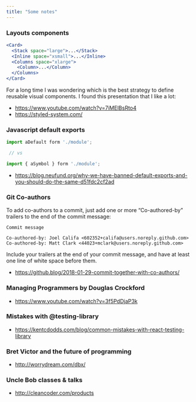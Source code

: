```yaml
---
title: "Some notes"
---
```


### Layouts components

```jsx
<Card>
  <Stack space="large">...</Stack>
  <Inline space="xsmall">...</Inline>
  <Columns space="xlarge">
    <Column>...</Column>
  </Columns>
</Card>
```

For a long time I was wondering which is the best strategy to define
reusable visual components. I found this presentation that I like a lot:

- https://www.youtube.com/watch?v=7iMElBsRto4
- https://styled-system.com/

### Javascript default exports

```javascript
import aDefault form './module';

 // vs

import { aSymbol } form './module';
```

- https://blog.neufund.org/why-we-have-banned-default-exports-and-you-should-do-the-same-d51fdc2cf2ad


### Git Co-authors

To add co-authors to a commit, just add one or more “Co-authored-by” trailers to the end of the commit message:

```
Commit message

Co-authored-by: Joel Califa <602352+califa@users.noreply.github.com>
Co-authored-by: Matt Clark <44023+mclark@users.noreply.github.com>
```

Include your trailers at the end of your commit message, and have at least one line of white space before them.


- https://github.blog/2018-01-29-commit-together-with-co-authors/


### Managing Programmers by Douglas Crockford

- https://www.youtube.com/watch?v=3f5PdDjaP3k

### Mistakes with @testing-library

- https://kentcdodds.com/blog/common-mistakes-with-react-testing-library

### Bret Victor and the future of programming

- http://worrydream.com/dbx/

### Uncle Bob classes & talks

- http://cleancoder.com/products